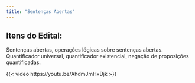 ```yaml
---
title: "Sentenças Abertas"
---
```


## Itens do Edital:

Sentenças abertas, operações lógicas sobre sentenças abertas. Quantificador universal, quantificador existencial, negação de proposições quantificadas.

{{< video https://youtu.be/AhdmJmHxDjk >}}
